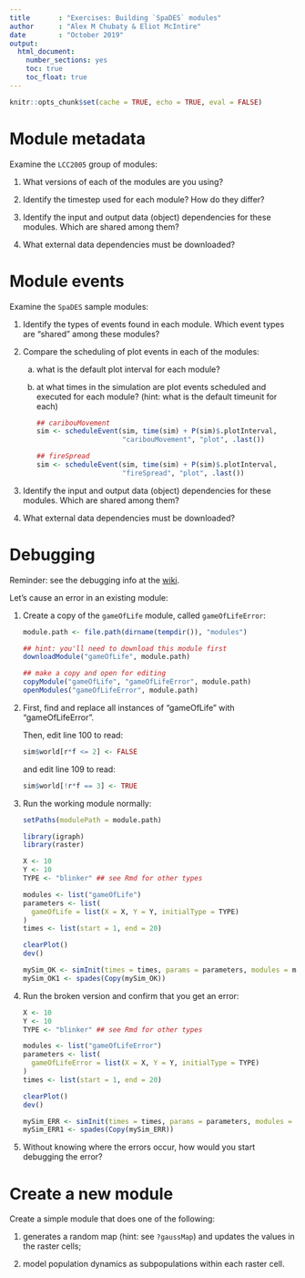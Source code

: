 ```yaml
---
title       : "Exercises: Building `SpaDES` modules"
author      : "Alex M Chubaty & Eliot McIntire"
date        : "October 2019"
output: 
  html_document: 
    number_sections: yes
    toc: true
    toc_float: true
---
```

 
```r
knitr::opts_chunk$set(cache = TRUE, echo = TRUE, eval = FALSE)
```

# Module metadata

Examine the `LCC2005` group of modules:

1. What versions of each of the modules are you using?

2. Identify the timestep used for each module? How do they differ?

3. Identify the input and output data (object) dependencies for these modules. Which are shared among them?

4. What external data dependencies must be downloaded?

# Module events

Examine the `SpaDES` sample modules:

1. Identify the types of events found in each module. Which event types are "shared" among these modules?

2. Compare the scheduling of plot events in each of the modules:

    a. what is the default plot interval for each module?
    
    b. at what times in the simulation are plot events scheduled and executed for each module?
    (hint: what is the default timeunit for each)

        ```r
        ## caribouMovement
        sim <- scheduleEvent(sim, time(sim) + P(sim)$.plotInterval,
                             "caribouMovement", "plot", .last())
        ```

        ```r
        ## fireSpread
        sim <- scheduleEvent(sim, time(sim) + P(sim)$.plotInterval,
                             "fireSpread", "plot", .last())
        ```

3. Identify the input and output data (object) dependencies for these modules. Which are shared among them?

4. What external data dependencies must be downloaded?

# Debugging

Reminder: see the debugging info at the [wiki](https://github.com/PredictiveEcology/SpaDES/wiki/Debugging).

Let's cause an error in an existing module:

1. Create a copy of the `gameOfLife` module, called `gameOfLifeError`:

    ```r
    module.path <- file.path(dirname(tempdir()), "modules")

    ## hint: you'll need to download this module first
    downloadModule("gameOfLife", module.path)

    ## make a copy and open for editing
    copyModule("gameOfLife", "gameOfLifeError", module.path)
    openModules("gameOfLifeError", module.path)
    ```

2. First, find and replace all instances of "gameOfLife" with "gameOfLifeError".

    Then, edit line 100 to read:

    ```r
    sim$world[r*f <= 2] <- FALSE
    ```

    and edit line 109 to read:

    ```r
    sim$world[!r*f == 3] <- TRUE
    ```

3. Run the working module normally:

    ```r
    setPaths(modulePath = module.path)

    library(igraph)
    library(raster)

    X <- 10
    Y <- 10
    TYPE <- "blinker" ## see Rmd for other types

    modules <- list("gameOfLife")
    parameters <- list(
      gameOfLife = list(X = X, Y = Y, initialType = TYPE)
    )
    times <- list(start = 1, end = 20)

    clearPlot()
    dev()
 
    mySim_OK <- simInit(times = times, params = parameters, modules = modules)
    mySim_OK1 <- spades(Copy(mySim_OK))
    ```

4. Run the broken version and confirm that you get an error:
 
 
    ```r
    X <- 10
    Y <- 10
    TYPE <- "blinker" ## see Rmd for other types

    modules <- list("gameOfLifeError")
    parameters <- list(
      gameOfLifeError = list(X = X, Y = Y, initialType = TYPE)
    )
    times <- list(start = 1, end = 20)

    clearPlot()
    dev()

    mySim_ERR <- simInit(times = times, params = parameters, modules = modules)
    mySim_ERR1 <- spades(Copy(mySim_ERR))
    ```

5. Without knowing where the errors occur, how would you start debugging the error?

# Create a new module

Create a simple module that does one of the following:

1. generates a random map (hint: see `?gaussMap`) and updates the values in the raster cells;
 
2. model population dynamics as subpopulations within each raster cell.
